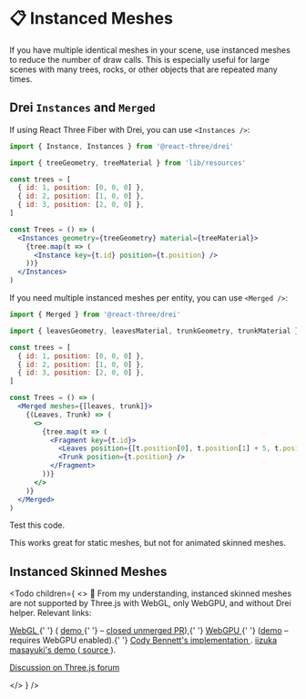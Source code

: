 
# 📋 Instanced Meshes

If you have multiple identical meshes in your scene, use instanced meshes to reduce the number of draw calls. This is especially useful for large scenes with many trees, rocks, or other objects that are repeated many times.

## Drei `Instances` and `Merged`

If using React Three Fiber with Drei, you can use `<Instances />`:

```jsx
import { Instance, Instances } from '@react-three/drei'

import { treeGeometry, treeMaterial } from 'lib/resources'

const trees = [
  { id: 1, position: [0, 0, 0] },
  { id: 2, position: [1, 0, 0] },
  { id: 3, position: [2, 0, 0] },
]

const Trees = () => (
  <Instances geometry={treeGeometry} material={treeMaterial}>
    {tree.map(t => (
      <Instance key={t.id} position={t.position} />
    ))}
  </Instances>
)
```

If you need multiple instanced meshes per entity, you can use `<Merged />`:

```jsx
import { Merged } from '@react-three/drei'

import { leavesGeometry, leavesMaterial, trunkGeometry, trunkMaterial } from 'lib/resources'

const trees = [
  { id: 1, position: [0, 0, 0] },
  { id: 2, position: [1, 0, 0] },
  { id: 3, position: [2, 0, 0] },
]

const Trees = () => (
  <Merged meshes={[leaves, trunk]}>
    {(Leaves, Trunk) => (
      <>
        {tree.map(t => (
          <Fragment key={t.id}>
            <Leaves position={[t.position[0], t.position[1] + 5, t.position[2]]} />
            <Trunk position={t.position} />
          </Fragment>
        ))}
      </>
    )}
  </Merged>
)
```

<Todo>Test this code.</Todo>

This works great for static meshes, but not for animated skinned meshes.

## Instanced Skinned Meshes

<Todo
  children={
    <>
      🤔 From my understanding, instanced skinned meshes are not supported by Three.js with WebGL,
      only WebGPU, and without Drei helper. Relevant links:
      <p>
        <a href="https://github.com/wizgrav/three.js/blob/dev/examples/webgl_instancing_skinning.html">
          WebGL
        </a>{' '}
        (
        <a href="https://wizgrav.github.io/three.js/examples/webgl_instancing_skinning.html">
          demo
        </a>{' '}
        – <a href="https://github.com/mrdoob/three.js/pull/22667">closed unmerged PR</a>),{' '}
        <a href="https://github.com/mrdoob/three.js/blob/dev/examples/webgpu_skinning_instancing.html">
          WebGPU
        </a>{' '}
        (<a href="https://threejs.org/examples/webgpu_skinning_instancing.html">demo</a> – requires
        WebGPU enabled).{' '}
        <a href="https://codesandbox.io/s/three-js-instanced-skinned-mesh-2yfgiu">
          Cody Bennett's implementation
        </a>
        . <a href="https://112ka.github.io/sketches/instanced_skinned_mesh/">
          iizuka masayuki's demo
        </a> (<a href="https://github.com/112KA/Sketches/tree/main/apps/sketches/src/instanced_skinned_mesh">
          source
        </a>).
      </p>
      <p>
        <a href="https://discourse.threejs.org/t/optimization-of-large-amounts-100-1000-of-skinned-meshes-cpu-bottlenecks/58196">
          Discussion on Three.js forum
        </a>
      </p>
    </>
  }
/>
